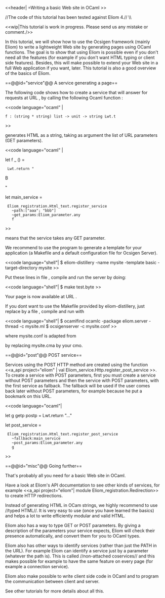 <<header| =Writing a basic Web site in OCaml >>

//The code of this tutorial has been tested against Eliom 4.// \\

<<wip|This tutorial is work in progress. Please send us any mistake or comment./>>

In this tutorial, we will show how to use the Ocsigen framework
(mainly Eliom) to write a lightweight Web site by generating pages
using OCaml functions. The goal is to show that using Eliom is
possible even if you don't need all the features (for example if you
don't want HTML typing or client side features). Besides, this will
make possible to extend your Web site in a full Web application
if you want, later. This tutorial is also a good overview of the basics
of Eliom.


==@@id="service"@@ A service generating a page==

The following code shows how to create a service that will answer
for requests at URL {{{http://.../aaa/bbb}}}, by calling the following
Ocaml function {{{f}}}:

<<code language="ocaml" |

 f : (string * string) list -> unit -> string Lwt.t

>>

{{{f}}} generates HTML as a string, taking as argument
the list of URL parameters (GET parameters).

<<code language="ocaml" |

let f _ () =
  Lwt.return "<html><head><title>A</title></head><body>B</body></html>"

let main_service =
  Eliom_registration.Html_text.register_service
    ~path:["aaa"; "bbb"]
    ~get_params:Eliom_parameter.any
    f

>>

{{{Eliom_paramer.any}}} means that the service takes any GET parameter.

We recommend to use the program {{{eliom-distillery}}}
to generate a template for your application (a Makefile and a default
configuration file for Ocsigen Server).


<<code language="shell"|
$ eliom-distillery -name mysite -template basic -target-directory mysite
>>

Put these lines in file {{{mysite.eliom}}}, compile and run the server by
doing:

<<code language="shell"|
$ make test.byte
>>

Your page is now available at URL [[http://localhost:8080/aaa/bbb|{{{http://localhost:8080/aaa/bbb}}}]].

If you dont want to use the Makefile provided by eliom-distillery,
just replace {{{mysite.eliom}}} by a file {{{mysite.ml}}},
compile and run with

<<code language="shell"|
$ ocamlfind ocamlc -package eliom.server -thread -c mysite.ml
$ ocsigenserver -c mysite.conf
>>

where mysite.conf is adapted from
 {{{local/etc/mysite/mysite-test.conf}}}
by replacing mysite.cma by your cmo.

==@@id="post"@@ POST service==

Services using the POST HTTP method are created using the function
<<a_api project="eliom" | val Eliom_service.Http.register_post_service >>.
To create a service with POST parameters, first you must create
a service without POST parameters and then the service with POST
parameters, with the first service as fallback. The fallback will be used
if the user comes back later without POST parameters, for example
because he put a bookmark on this URL.

<<code language="ocaml"|

let g getp postp = Lwt.return "..."

let post_service =
  Eliom_registration.Html_text.register_post_service
    ~fallback:main_service
    ~post_params:Eliom_parameter.any
    g
>>

==@@id="misc"@@ Going further==

That's probably all you need for a basic Web site in OCaml.

Have a look at Eliom's API documentation to see other kinds of services,
for example <<a_api project="eliom"| module Eliom_registration.Redirection>>
to create HTTP redirections.

Instead of generating HTML in OCam strings, we highly recommend to use
//typed HTML//. It is very easy to use (once you have learned the basics)
and helps a lot to write efficiently modular and valid HTML.

Eliom also has a way to type GET or POST parameters.
By giving a description of the parameters your service expects,
Eliom will check their presence automatically, and convert them
for you to OCaml types.

Eliom also has other ways to identify services (rather than just the PATH
in the URL). For example Eliom can identify a service just by a parameter
(whatever the path is). This is called //non-attached coservices// and
this makes possible for example to have the same feature on every page
(for example a connection service).

Eliom also make possible to write client side code in OCaml and to program
the communication between client and server.

See other tutorials for more details about all this.
